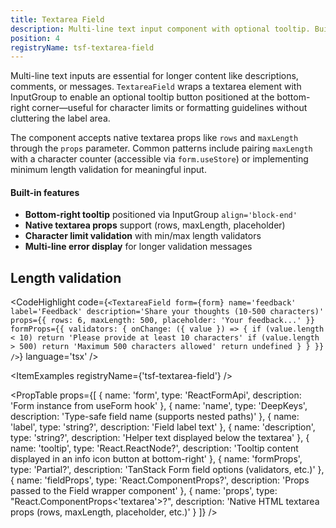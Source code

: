 ```yaml
---
title: Textarea Field
description: Multi-line text input component with optional tooltip. Built on shadcn InputGroup for enhanced UI.
position: 4
registryName: tsf-textarea-field
---
```


Multi-line text inputs are essential for longer content like descriptions, comments, or messages. `TextareaField` wraps a textarea element with InputGroup to enable an optional tooltip button positioned at the bottom-right corner—useful for character limits or formatting guidelines without cluttering the label area.

The component accepts native textarea props like `rows` and `maxLength` through the `props` parameter. Common patterns include pairing `maxLength` with a character counter (accessible via `form.useStore`) or implementing minimum length validation for meaningful input.

#### Built-in features

- **Bottom-right tooltip** positioned via InputGroup `align='block-end'`
- **Native textarea props** support (rows, maxLength, placeholder)
- **Character limit validation** with min/max length validators
- **Multi-line error display** for longer validation messages

## Length validation

<CodeHighlight code={`<TextareaField
    form={form}
    name='feedback'
    label='Feedback'
    description='Share your thoughts (10-500 characters)'
    props={{ rows: 6, maxLength: 500, placeholder: 'Your feedback...' }}
    formProps={{
      validators: {
        onChange: ({ value }) => {
          if (value.length < 10) return 'Please provide at least 10 characters'
          if (value.length > 500) return 'Maximum 500 characters allowed'
          return undefined
        }
      }
    }}
/>`} language='tsx' />

<ItemExamples registryName={'tsf-textarea-field'} /> 

<PropTable props={[
  {
    name: 'form',
    type: 'ReactFormApi<TFormData>',
    description: 'Form instance from useForm hook'
  },
  {
    name: 'name',
    type: 'DeepKeys<TFormData>',
    description: 'Type-safe field name (supports nested paths)'
  },
  {
    name: 'label',
    type: 'string?',
    description: 'Field label text'
  },
  {
    name: 'description',
    type: 'string?',
    description: 'Helper text displayed below the textarea'
  },
  {
    name: 'tooltip',
    type: 'React.ReactNode?',
    description: 'Tooltip content displayed in an info icon button at bottom-right'
  },
  {
    name: 'formProps',
    type: 'Partial<FieldOptions>?',
    description: 'TanStack Form field options (validators, etc.)'
  },
  {
    name: 'fieldProps',
    type: 'React.ComponentProps<typeof Field>?',
    description: 'Props passed to the Field wrapper component'
  },
  {
    name: 'props',
    type: "React.ComponentProps<'textarea'>?",
    description: 'Native HTML textarea props (rows, maxLength, placeholder, etc.)'
  }
]} />
